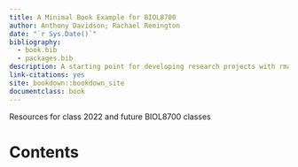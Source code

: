 ```yaml
---
title: A Minimal Book Example for BIOL8700
author: Anthony Davidson; Rachael Remington
date: "`r Sys.Date()`"
bibliography:
  - book.bib
  - packages.bib
description: A starting point for developing research projects with rmarkdown and other packages such as bookdown.
link-citations: yes
site: bookdown::bookdown_site
documentclass: book
---
```


Resources for class 2022 and future BIOL8700 classes

# Contents 

<!-- ## Experimental plan -->

<!-- ## Sampling design -->

<!-- ## Descriptive statistics -->

<!-- ## Power analysis -->

<!-- ## Reproducible reporting -->

<!-- ## Referencing -->
